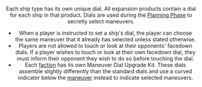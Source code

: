 <Header title="Dial" version="1.4.4" />

Each ship type has its own unique dial. All
expansion products contain a dial for each
ship in that product. Dials are used during the
[Planning Phase](/article/Planning_Phase) to secretly select maneuvers.

<ImgCenter src="/images/XWing_Dial.webp" alt="X-Wing Dial" />
<TextCenter text="X-wing Dials Frontand Back" />

- When a player is instructed to set a
  ship's dial, the player can choose the
  same maneuver that it already has
  selected unless stated otherwise.
- Players are not allowed to touch or look at their opponents' facedown
  dials. If a player wishes to touch or look at their own facedown dial, they
  must inform their opponent they wish to do so before touching the dial.
- Each [faction](/article/Faction) has its own
  Maneuver Dial Upgrade Kit. These dials
  assemble slightly differently than the standard dials and use a curved
  indicator below the [maneuver](/article/Maneuver) instead to indicate selected maneuvers.
